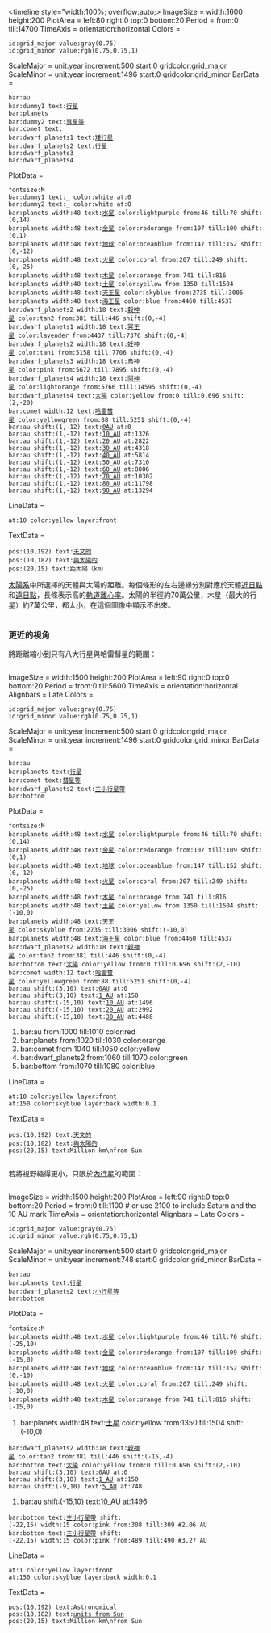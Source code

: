 <div class="thumb">
<div class="thumbinner" style="width:auto; margin: 0 auto; overflow:hidden;">
<timeline style="width:100%; overflow:auto;>
ImageSize = width:1600 height:200
PlotArea  = left:80 right:0 top:0 bottom:20
Period    = from:0 till:14700
TimeAxis  = orientation:horizontal
Colors =
 id:grid_major value:gray(0.75)
 id:grid_minor value:rgb(0.75,0.75,1)
ScaleMajor = unit:year increment:500 start:0 gridcolor:grid_major
ScaleMinor = unit:year increment:1496 start:0 gridcolor:grid_minor
BarData =
 bar:au
 bar:dummy1 text:[[行星]]
 bar:planets
 bar:dummy2 text:[[彗星|彗星等]]
 bar:comet text:
 bar:dwarf_planets1 text:[[矮行星]]
 bar:dwarf_planets2 text:[[矮行星|行星]]
 bar:dwarf_planets3
 bar:dwarf_planets4
PlotData =
 fontsize:M
 bar:dummy1 text:_ color:white at:0
 bar:dummy2 text:_ color:white at:0
 bar:planets width:48 text:[[水星]] color:lightpurple from:46 till:70 shift:(0,14)
 bar:planets width:48 text:[[金星]] color:redorange from:107 till:109 shift:(0,1)
 bar:planets width:48 text:[[地球]] color:oceanblue from:147 till:152 shift:(0,-12)
 bar:planets width:48 text:[[火星]] color:coral from:207 till:249 shift:(0,-25)
 bar:planets width:48 text:[[木星]] color:orange from:741 till:816
 bar:planets width:48 text:[[土星]] color:yellow from:1350 till:1504
 bar:planets width:48 text:[[天王星]] color:skyblue from:2735 till:3006
 bar:planets width:48 text:[[海王星]] color:blue from:4460 till:4537
 bar:dwarf_planets2 width:18 text:[[穀神星]] color:tan2 from:381 till:446 shift:(0,-4)
 bar:dwarf_planets1 width:18 text:[[冥王星]] color:lavender from:4437 till:7376 shift:(0,-4)
 bar:dwarf_planets2 width:18 text:[[妊神星]] color:tan1 from:5158 till:7706 shift:(0,-4)
 bar:dwarf_planets3 width:18 text:[[鳥神星]] color:pink from:5672 till:7895 shift:(0,-4)
 bar:dwarf_planets4 width:18 text:[[鬩神星]] color:lightorange from:5766 till:14595 shift:(0,-4)
 bar:dwarf_planets4 text:[[太陽]] color:yellow from:0 till:0.696 shift:(2,-20)
 bar:comet width:12 text:[[哈雷彗星]] color:yellowgreen from:88 till:5251 shift:(0,-4)
 bar:au shift:(1,-12) text:[[天文單位|0AU]] at:0
 bar:au shift:(1,-12) text:[[天文單位|10_AU]] at:1326
 bar:au shift:(1,-12) text:[[天文單位|20_AU]] at:2822
 bar:au shift:(1,-12) text:[[天文單位|30_AU]] at:4318
 bar:au shift:(1,-12) text:[[天文單位|40_AU]] at:5814
 bar:au shift:(1,-12) text:[[天文單位|50_AU]] at:7310
 bar:au shift:(1,-12) text:[[天文單位|60_AU]] at:8806
 bar:au shift:(1,-12) text:[[天文單位|70_AU]] at:10302
 bar:au shift:(1,-12) text:[[天文單位|80_AU]] at:11798
 bar:au shift:(1,-12) text:[[天文單位|90_AU]] at:13294
LineData =
 at:10 color:yellow layer:front
TextData =
 pos:(10,192) text:[[天文單位|天文的]]
 pos:(10,182) text:[[天文單位|與太陽的]]
 pos:(20,15) text:距太陽（km）
</timeline><div class="thumbcaption">
[[太陽系]]中所選擇的天體與太陽的距離。每個條形的左右邊緣分別對應於天體[[近日點]]和[[遠日點]]，長條表示高的[[軌道離心率]]。太陽的半徑約70萬公里，木星（最大的行星）約7萬公里，都太小，在這個圖像中顯示不出來。
</div></div></div><!--<noinclude>-->
=== 更近的視角 ===
將距離縮小到只有八大行星與哈雷彗星的範圍：
<div style="width:100%; margin: 0; overflow:auto;">
<timeline>
ImageSize = width:1500 height:200
PlotArea  = left:90 right:0 top:0 bottom:20
Period    = from:0 till:5600
TimeAxis  = orientation:horizontal
Alignbars = Late
Colors =
 id:grid_major value:gray(0.75)
 id:grid_minor value:rgb(0.75,0.75,1)
ScaleMajor = unit:year increment:500 start:0 gridcolor:grid_major
ScaleMinor = unit:year increment:1496 start:0 gridcolor:grid_minor
BarData =
 bar:au
 bar:planets text:[[行星]]
 bar:comet text:[[彗星|彗星等]]
 bar:dwarf_planets2 text:[[主小行星帶]]
 bar:bottom
PlotData =
 fontsize:M
 bar:planets width:48 text:[[水星]] color:lightpurple from:46 till:70 shift:(0,14)
 bar:planets width:48 text:[[金星]] color:redorange from:107 till:109 shift:(0,1)
 bar:planets width:48 text:[[地球]] color:oceanblue from:147 till:152 shift:(0,-12)
 bar:planets width:48 text:[[火星]] color:coral from:207 till:249 shift:(0,-25)
 bar:planets width:48 text:[[木星]] color:orange from:741 till:816
 bar:planets width:48 text:[[土星]] color:yellow from:1350 till:1504 shift:(-10,0)
 bar:planets width:48 text:[[天王星]] color:skyblue from:2735 till:3006 shift:(-10,0)
 bar:planets width:48 text:[[海王星]] color:blue from:4460 till:4537
 bar:dwarf_planets2 width:18 text:[[穀神星]] color:tan2 from:381 till:446 shift:(0,-4)
 bar:bottom text:[[太陽]] color:yellow from:0 till:0.696 shift:(2,-10)
 bar:comet width:12 text:[[哈雷彗星]] color:yellowgreen from:88 till:5251 shift:(0,-4)
 bar:au shift:(3,10) text:[[天文單位|0AU]] at:0
 bar:au shift:(3,10) text:[[天文單位|1_AU]] at:150
 bar:au shift:(-15,10) text:[[天文單位|10_AU]] at:1496
 bar:au shift:(-15,10) text:[[天文單位|20_AU]] at:2992
 bar:au shift:(-15,10) text:[[天文單位|30_AU]] at:4488

# bar:au from:1000 till:1010 color:red
# bar:planets from:1020 till:1030 color:orange
# bar:comet from:1040 till:1050 color:yellow
# bar:dwarf_planets2 from:1060 till:1070 color:green
# bar:bottom from:1070 till:1080 color:blue

LineData =
 at:10 color:yellow layer:front
 at:150 color:skyblue layer:back width:0.1

TextData =
 pos:(10,192) text:[[天文單位|天文的]]
 pos:(10,182) text:[[天文單位|與太陽的]]
 pos:(20,15) text:Million km\nfrom Sun
</timeline>
</div>

若將視野縮得更小，只限於[[類地行星|內行星]]的範圍：

<div style="width:100%; margin: 0; overflow:auto;">
<timeline>
ImageSize = width:1500 height:200
PlotArea  = left:90 right:0 top:0 bottom:20
Period    = from:0 till:1100 # or use 2100 to include Saturn and the 10 AU mark
TimeAxis  = orientation:horizontal
Alignbars = Late
Colors =
 id:grid_major value:gray(0.75)
 id:grid_minor value:rgb(0.75,0.75,1)
ScaleMajor = unit:year increment:500 start:0 gridcolor:grid_major
ScaleMinor = unit:year increment:748 start:0 gridcolor:grid_minor
BarData =
 bar:au
 bar:planets text:[[行星]]
 bar:dwarf_planets2 text:[[主小行星帶|小行星等]]
 bar:bottom
PlotData =
 fontsize:M
 bar:planets width:48 text:[[水星]] color:lightpurple from:46 till:70 shift:(-25,10)
 bar:planets width:48 text:[[金星]] color:redorange from:107 till:109 shift:(-15,0)
 bar:planets width:48 text:[[地球]] color:oceanblue from:147 till:152 shift:(0,-10)
 bar:planets width:48 text:[[火星]] color:coral from:207 till:249 shift:(-10,0)
 bar:planets width:48 text:[[木星]] color:orange from:741 till:816 shift:(-15,0)
# bar:planets width:48 text:[[土星]] color:yellow from:1350 till:1504 shift:(-10,0)
 bar:dwarf_planets2 width:18 text:[[穀神星]] color:tan2 from:381 till:446 shift:(-15,-4)
 bar:bottom text:[[太陽]] color:yellow from:0 till:0.696 shift:(2,-10)
 bar:au shift:(3,10) text:[[天文單位|0AU]] at:0
 bar:au shift:(3,10) text:[[天文單位|1_AU]] at:150
 bar:au shift:(-9,10) text:[[天文單位|5_AU]] at:748
# bar:au shift:(-15,10) text:[[天文單位|10_AU]] at:1496
 bar:bottom text:[[主小行星帶]] shift:(-22,15) width:15 color:pink from:308 till:309 #2.06 AU
 bar:bottom text:[[主小行星帶]] shift:(-22,15) width:15 color:pink from:489 till:490 #3.27 AU

LineData =
 at:1 color:yellow layer:front
 at:150 color:skyblue layer:back width:0.1

TextData =
 pos:(10,192) text:[[Astronomical_unit|Astronomical]]
 pos:(10,182) text:[[Astronomical_unit|units from Sun]]
 pos:(20,15) text:Million km\nfrom Sun
</timeline>
</div>

<!--</noinclude>-->